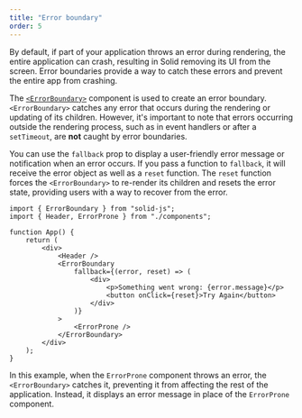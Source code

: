 ```yaml
---
title: "Error boundary"
order: 5
---
```


By default, if part of your application throws an error during rendering, the entire application can crash, resulting in Solid removing its UI from the screen.
Error boundaries provide a way to catch these errors and prevent the entire app from crashing.

The [`<ErrorBoundary>`](/reference/components/error-boundary) component is used to create an error boundary.
`<ErrorBoundary>` catches any error that occurs during the rendering or updating of its children.
However, it's important to note that errors occurring outside the rendering process, such as in event handlers or after a `setTimeout`, are **not** caught by error boundaries.

You can use the `fallback` prop to display a user-friendly error message or notification when an error occurs.
If you pass a function to `fallback`, it will receive the error object as well as a `reset` function.
The `reset` function forces the `<ErrorBoundary>` to re-render its children and resets the error state, providing users with a way to recover from the error.

```tsx
import { ErrorBoundary } from "solid-js";
import { Header, ErrorProne } from "./components";

function App() {
	return (
		<div>
			<Header />
			<ErrorBoundary
				fallback={(error, reset) => (
					<div>
						<p>Something went wrong: {error.message}</p>
						<button onClick={reset}>Try Again</button>
					</div>
				)}
			>
				<ErrorProne />
			</ErrorBoundary>
		</div>
	);
}
```

In this example, when the `ErrorProne` component throws an error, the `<ErrorBoundary>` catches it, preventing it from affecting the rest of the application.
Instead, it displays an error message in place of the `ErrorProne` component.
